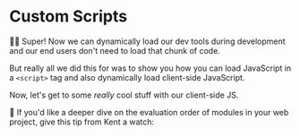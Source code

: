 # Custom Scripts

<EpicVideo url="https://www.epicweb.dev/workshops/full-stack-foundations/scripting/environment-variables-for-client-side-and-server-side/solution" />

👨‍💼 Super! Now we can dynamically load our dev tools during development and our
end users don't need to load that chunk of code.

But really all we did this for was to show you how you can load JavaScript in a
`<script>` tag and also dynamically load client-side JavaScript.

Now, let's get to some _really_ cool stuff with our client-side JS.

🦉 If you'd like a deeper dive on the evaluation order of modules in your web
project, give this tip from Kent a watch:

<EpicVideo url="https://www.epicweb.dev/tips/javascript-module-evaluation-order-on-the-web" />
